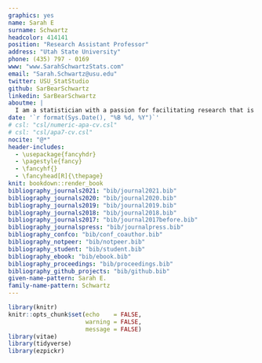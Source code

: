 ---
graphics: yes
name: Sarah E
surname: Schwartz
headcolor: 414141
position: "Research Assistant Professor"
address: "Utah State University"
phone: (435) 797 - 0169
www: "www.SarahSchwartzStats.com"
email: "Sarah.Schwartz@usu.edu"
twitter: USU_StatStudio
github: SarBearSchwartz
linkedin: SarBearSchwartz
aboutme: |
  I am a statistician with a passion for facilitating research that is appropriate, transparent, and reproducible.
date: '`r format(Sys.Date(), "%B %d, %Y")`'
# csl: "csl/numeric-apa-cv.csl"
# csl: "csl/apa7-cv.csl"
nocite: "@*"
header-includes:
  - \usepackage{fancyhdr}
  - \pagestyle{fancy}
  - \fancyhf{}
  - \fancyhead[R]{\thepage}
knit: bookdown::render_book
bibliography_journals2021: "bib/journal2021.bib"
bibliography_journals2020: "bib/journal2020.bib"
bibliography_journals2019: "bib/journal2019.bib"
bibliography_journals2018: "bib/journal2018.bib"
bibliography_journals2017: "bib/journal2017before.bib"
bibliography_journalspress: "bib/journalpress.bib"
bibliography_confco: "bib/conf_coauthor.bib"
bibliography_notpeer: "bib/notpeer.bib"
bibliography_student: "bib/student.bib"
bibliography_ebook: "bib/ebook.bib"
bibliography_proceedings: "bib/proceedings.bib"
bibliography_github_projects: "bib/github.bib"
given-name-pattern: Sarah E.
family-name-pattern: Schwartz
---

```{r setup, include=FALSE, cache = FALSE}
library(knitr)
knitr::opts_chunk$set(echo    = FALSE, 
                      warning = FALSE, 
                      message = FALSE)
library(vitae)
library(tidyverse)
library(ezpickr)
```
